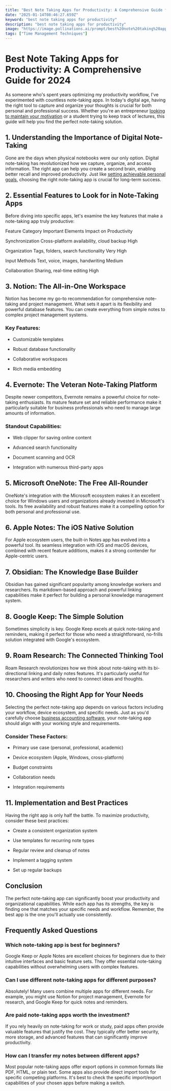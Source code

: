 ```yaml
---
title: "Best Note Taking Apps for Productivity: A Comprehensive Guide for 2024"
date: "2025-01-14T08:46:27.659Z"
keyword: "best note taking apps for productivity"
description: "best note taking apps for productivity"
image: "https://image.pollinations.ai/prompt/best%20note%20taking%20apps%20for%20productivity%2C%20realistic%20photo%2C%20high%20quality%2C%204k?width=1024&height=1024&nologo=true"
tags: ["Time Management Techniques"]
---
```



# Best Note Taking Apps for Productivity: A Comprehensive Guide for 2024


As someone who's spent years optimizing my productivity workflow, I've experimented with countless note-taking apps. In today's digital age, having the right tool to capture and organize your thoughts is crucial for both personal and professional success. Whether you're an entrepreneur [looking to maintain your motivation](https://productivityprospect.com/blog/best-books-on-mindset-and-motivation-for-entrepreneurs/) or a student trying to keep track of lectures, this guide will help you find the perfect note-taking solution.



## 1. Understanding the Importance of Digital Note-Taking


Gone are the days when physical notebooks were our only option. Digital note-taking has revolutionized how we capture, organize, and access information. The right app can help you create a second brain, enabling better recall and improved productivity. Just like [setting achievable personal goals](https://productivityprospect.com/blog/best-practices-for-setting-achievable-personal-goals/), choosing the right note-taking app is crucial for long-term success.



## 2. Essential Features to Look for in Note-Taking Apps


Before diving into specific apps, let's examine the key features that make a note-taking app truly productive:





Feature Category
Important Elements
Impact on Productivity


Synchronization
Cross-platform availability, cloud backup
High


Organization
Tags, folders, search functionality
Very High


Input Methods
Text, voice, images, handwriting
Medium


Collaboration
Sharing, real-time editing
High





## 3. Notion: The All-in-One Workspace


Notion has become my go-to recommendation for comprehensive note-taking and project management. What sets it apart is its flexibility and powerful database features. You can create everything from simple notes to complex project management systems.



### Key Features:


- Customizable templates

- Robust database functionality

- Collaborative workspaces

- Rich media embedding



## 4. Evernote: The Veteran Note-Taking Platform


Despite newer competitors, Evernote remains a powerful choice for note-taking enthusiasts. Its mature feature set and reliable performance make it particularly suitable for business professionals who need to manage large amounts of information.



### Standout Capabilities:


- Web clipper for saving online content

- Advanced search functionality

- Document scanning and OCR

- Integration with numerous third-party apps



## 5. Microsoft OneNote: The Free All-Rounder


OneNote's integration with the Microsoft ecosystem makes it an excellent choice for Windows users and organizations already invested in Microsoft's tools. Its free availability and robust features make it a compelling option for both personal and professional use.



## 6. Apple Notes: The iOS Native Solution


For Apple ecosystem users, the built-in Notes app has evolved into a powerful tool. Its seamless integration with iOS and macOS devices, combined with recent feature additions, makes it a strong contender for Apple-centric users.



## 7. Obsidian: The Knowledge Base Builder


Obsidian has gained significant popularity among knowledge workers and researchers. Its markdown-based approach and powerful linking capabilities make it perfect for building a personal knowledge management system.



## 8. Google Keep: The Simple Solution


Sometimes simplicity is key. Google Keep excels at quick note-taking and reminders, making it perfect for those who need a straightforward, no-frills solution integrated with Google's ecosystem.



## 9. Roam Research: The Connected Thinking Tool


Roam Research revolutionizes how we think about note-taking with its bi-directional linking and daily notes features. It's particularly useful for researchers and writers who need to connect ideas and thoughts.



## 10. Choosing the Right App for Your Needs


Selecting the perfect note-taking app depends on various factors including your workflow, device ecosystem, and specific needs. Just as you'd carefully choose [business accounting software](https://productivityprospect.com/blog/best-business-accounting-software-for-small-businesses/), your note-taking app should align with your working style and requirements.



### Consider These Factors:


- Primary use case (personal, professional, academic)

- Device ecosystem (Apple, Windows, cross-platform)

- Budget constraints

- Collaboration needs

- Integration requirements



## 11. Implementation and Best Practices


Having the right app is only half the battle. To maximize productivity, consider these best practices:



- Create a consistent organization system

- Use templates for recurring note types

- Regular review and cleanup of notes

- Implement a tagging system

- Set up regular backups



## Conclusion


The perfect note-taking app can significantly boost your productivity and organizational capabilities. While each app has its strengths, the key is finding one that matches your specific needs and workflow. Remember, the best app is the one you'll actually use consistently.



## Frequently Asked Questions


### Which note-taking app is best for beginners?

Google Keep or Apple Notes are excellent choices for beginners due to their intuitive interfaces and basic feature sets. They offer essential note-taking capabilities without overwhelming users with complex features.



### Can I use different note-taking apps for different purposes?

Absolutely! Many users combine multiple apps for different needs. For example, you might use Notion for project management, Evernote for research, and Google Keep for quick notes and reminders.



### Are paid note-taking apps worth the investment?

If you rely heavily on note-taking for work or study, paid apps often provide valuable features that justify the cost. They typically offer better security, more storage, and advanced features that can significantly improve productivity.



### How can I transfer my notes between different apps?

Most popular note-taking apps offer export options in common formats like PDF, HTML, or plain text. Some apps also provide direct import tools for specific competing platforms. It's best to check the specific import/export capabilities of your chosen apps before making a switch.



